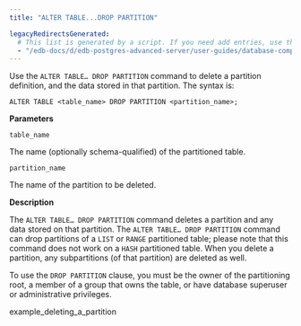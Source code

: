 ```yaml
---
title: "ALTER TABLE...DROP PARTITION"

legacyRedirectsGenerated:
  # This list is generated by a script. If you need add entries, use the `legacyRedirects` key.
  - "/edb-docs/d/edb-postgres-advanced-server/user-guides/database-compatibility-for-oracle-developers-guide/11/Database_Compatibility_for_Oracle_Developers_Guide.1.114.html"
---
```


<div id="alter_table_drop_partition" class="registered_link"></div>

Use the `ALTER TABLE… DROP PARTITION` command to delete a partition definition, and the data stored in that partition. The syntax is:

```text
ALTER TABLE <table_name> DROP PARTITION <partition_name>;
```

**Parameters**

`table_name`

 The name (optionally schema-qualified) of the partitioned table.

`partition_name`

 The name of the partition to be deleted.

**Description**

The `ALTER TABLE… DROP PARTITION` command deletes a partition and any data stored on that partition. The `ALTER TABLE… DROP PARTITION` command can drop partitions of a `LIST` or `RANGE` partitioned table; please note that this command does not work on a `HASH` partitioned table. When you delete a partition, any subpartitions (of that partition) are deleted as well.

To use the `DROP PARTITION` clause, you must be the owner of the partitioning root, a member of a group that owns the table, or have database superuser or administrative privileges.

<div class="toctree" maxdepth="3">

example_deleting_a_partition

</div>
